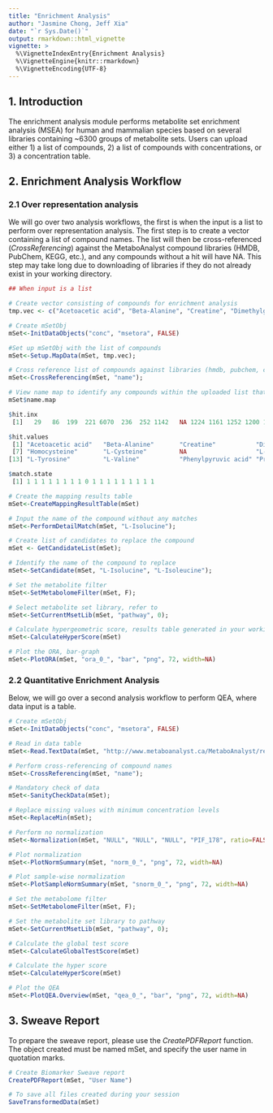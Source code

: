 ```yaml
---
title: "Enrichment Analysis"
author: "Jasmine Chong, Jeff Xia"
date: "`r Sys.Date()`"
output: rmarkdown::html_vignette
vignette: >
  %\VignetteIndexEntry{Enrichment Analysis}
  %\VignetteEngine{knitr::rmarkdown}
  %\VignetteEncoding{UTF-8}
---
```


## 1. Introduction

The enrichment analysis module performs metabolite set enrichment analysis (MSEA) for human and mammalian species based on several libraries containing ~6300 groups of metabolite sets. Users can upload either 1) a list of compounds, 2) a list of compounds with concentrations, or 3) a concentration table.

## 2. Enrichment Analysis Workflow

### 2.1 Over representation analysis

We will go over two analysis workflows, the first is when the input is a list to perform over representation analysis. The first step is to create a vector containing a list of compound names. The list will then be cross-referenced (*CrossReferencing*) against the MetaboAnalyst compound libraries (HMDB, PubChem, KEGG, etc.), and any compounds without a hit will have NA. This step may take long due to downloading of libraries if they do not already exist in your working directory.

```r
## When input is a list

# Create vector consisting of compounds for enrichment analysis 
tmp.vec <- c("Acetoacetic acid", "Beta-Alanine", "Creatine", "Dimethylglycine", "Fumaric acid", "Glycine", "Homocysteine", "L-Cysteine", "L-Isolucine", "L-Phenylalanine", "L-Serine", "L-Threonine", "L-Tyrosine", "L-Valine", "Phenylpyruvic acid", "Propionic acid", "Pyruvic acid", "Sarcosine")

# Create mSetObj
mSet<-InitDataObjects("conc", "msetora", FALSE)

#Set up mSetObj with the list of compounds
mSet<-Setup.MapData(mSet, tmp.vec);

# Cross reference list of compounds against libraries (hmdb, pubchem, chebi, kegg, metlin)
mSet<-CrossReferencing(mSet, "name");

# View name map to identify any compounds within the uploaded list that do not have any hits
mSet$name.map 

$hit.inx
 [1]   29   86  199  221 6070  236  252 1142   NA 1224 1161 1252 1200 1251  330  349  364  372

$hit.values
 [1] "Acetoacetic acid"   "Beta-Alanine"       "Creatine"           "Dimethylglycine"    "Fumaric acid"       "Glycine"           
 [7] "Homocysteine"       "L-Cysteine"         NA                   "L-Phenylalanine"    "L-Serine"           "L-Threonine"       
[13] "L-Tyrosine"         "L-Valine"           "Phenylpyruvic acid" "Propionic acid"     "Pyruvic acid"       "Sarcosine"         

$match.state
 [1] 1 1 1 1 1 1 1 1 0 1 1 1 1 1 1 1 1 1

# Create the mapping results table
mSet<-CreateMappingResultTable(mSet)

# Input the name of the compound without any matches 
mSet<-PerformDetailMatch(mSet, "L-Isolucine");

# Create list of candidates to replace the compound
mSet <- GetCandidateList(mSet);

# Identify the name of the compound to replace
mSet<-SetCandidate(mSet, "L-Isolucine", "L-Isoleucine");

# Set the metabolite filter
mSet<-SetMetabolomeFilter(mSet, F);

# Select metabolite set library, refer to 
mSet<-SetCurrentMsetLib(mSet, "pathway", 0);

# Calculate hypergeometric score, results table generated in your working directory
mSet<-CalculateHyperScore(mSet)

# Plot the ORA, bar-graph
mSet<-PlotORA(mSet, "ora_0_", "bar", "png", 72, width=NA)
```

### 2.2 Quantitative Enrichment Analysis

Below, we will go over a second analysis workflow to perform QEA, where data input is a table.

```r
# Create mSetObj
mSet<-InitDataObjects("conc", "msetora", FALSE)

# Read in data table
mSet<-Read.TextData(mSet, "http://www.metaboanalyst.ca/MetaboAnalyst/resources/data/human_cachexia.csv", "rowu", "disc");

# Perform cross-referencing of compound names
mSet<-CrossReferencing(mSet, "name");

# Mandatory check of data 
mSet<-SanityCheckData(mSet);

# Replace missing values with minimum concentration levels
mSet<-ReplaceMin(mSet);

# Perform no normalization
mSet<-Normalization(mSet, "NULL", "NULL", "NULL", "PIF_178", ratio=FALSE, ratioNum=20)

# Plot normalization
mSet<-PlotNormSummary(mSet, "norm_0_", "png", 72, width=NA)

# Plot sample-wise normalization
mSet<-PlotSampleNormSummary(mSet, "snorm_0_", "png", 72, width=NA)

# Set the metabolome filter
mSet<-SetMetabolomeFilter(mSet, F);

# Set the metabolite set library to pathway
mSet<-SetCurrentMsetLib(mSet, "pathway", 0);

# Calculate the global test score
mSet<-CalculateGlobalTestScore(mSet)

# Calculate the hyper score
mSet<-CalculateHyperScore(mSet)

# Plot the QEA
mSet<-PlotQEA.Overview(mSet, "qea_0_", "bar", "png", 72, width=NA)

```

## 3. Sweave Report 

To prepare the sweave report, please use the *CreatePDFReport* function. The object created must be named mSet, and specify the user name in quotation marks. 

```r
# Create Biomarker Sweave report 
CreatePDFReport(mSet, "User Name")

# To save all files created during your session
SaveTransformedData(mSet)

```

